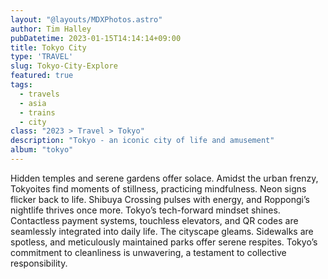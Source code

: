 ```yaml
---
layout: "@layouts/MDXPhotos.astro"
author: Tim Halley
pubDatetime: 2023-01-15T14:14:14+09:00
title: Tokyo City
type: 'TRAVEL'
slug: Tokyo-City-Explore
featured: true
tags:
  - travels
  - asia
  - trains
  - city
class: "2023 > Travel > Tokyo"
description: "Tokyo - an iconic city of life and amusement"
album: "tokyo"
---
```


Hidden temples and serene gardens offer solace. Amidst the urban frenzy, Tokyoites find moments of stillness, practicing mindfulness.
Neon signs flicker back to life. Shibuya Crossing pulses with energy, and Roppongi’s nightlife thrives once more.
Tokyo’s tech-forward mindset shines. Contactless payment systems, touchless elevators, and QR codes are seamlessly integrated into daily life.
The cityscape gleams. Sidewalks are spotless, and meticulously maintained parks offer serene respites. Tokyo’s commitment to cleanliness is unwavering, a testament to collective responsibility.
